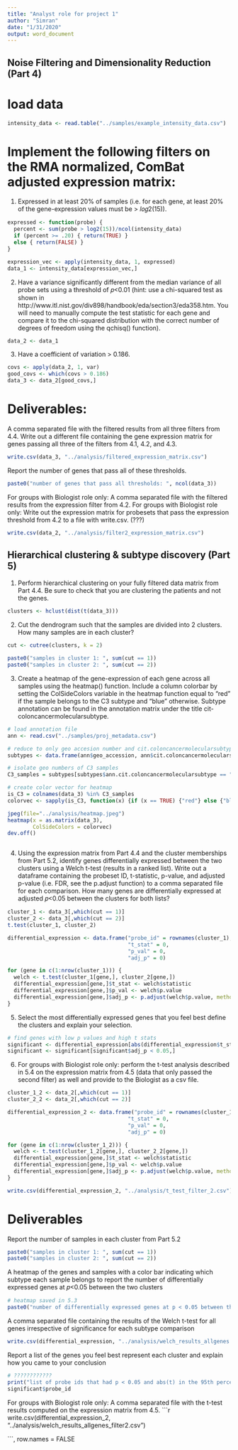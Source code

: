 ```yaml
---
title: "Analyst role for project 1"
author: "Simran"
date: "1/31/2020"
output: word_document
---
```


## Noise Filtering and Dimensionality Reduction (Part 4)

# load data
```r
intensity_data <- read.table("../samples/example_intensity_data.csv")

```

# Implement the following filters on the RMA normalized, ComBat adjusted expression matrix:

1. Expressed in at least 20% of samples (i.e. for each gene, at least 20% of the gene-expression values must be > 𝑙𝑜𝑔2(15)).
```r

expressed <- function(probe) {
  percent <- sum(probe > log2(15))/ncol(intensity_data)
  if (percent >= .20) { return(TRUE) } 
  else { return(FALSE) }
}

expression_vec <- apply(intensity_data, 1, expressed)
data_1 <- intensity_data[expression_vec,]

```

2. Have a variance significantly different from the median variance of all probe sets using a threshold of 𝑝<0.01 (hint: use a chi-squared test as shown in http://www.itl.nist.gov/div898/handbook/eda/section3/eda358.htm. You will need to manually compute the test statistic for each gene and compare it to the chi-squared distribution with the correct number of degrees of freedom using the qchisq() function).
```r
data_2 <- data_1

```

3. Have a coefficient of variation > 0.186.
```r
covs <- apply(data_2, 1, var) 
good_covs <- which(covs > 0.186)
data_3 <- data_2[good_covs,]

```

# Deliverables:

A comma separated file with the filtered results from all three filters from 4.4. Write out a different file containing the gene expression matrix for genes passing all three of the filters from 4.1, 4.2, and 4.3.

```r
write.csv(data_3, "../analysis/filtered_expression_matrix.csv")

```

Report the number of genes that pass all of these thresholds.
```r
paste0("number of genes that pass all thresholds: ", ncol(data_3))

```

For groups with Biologist role only: A comma separated file with the filtered results from the expression filter from 4.2. For groups with Biologist role only: Write out the expression matrix for probesets that pass the expression threshold from 4.2 to a file with write.csv. (???)
```r
write.csv(data_2, "../analysis/filter2_expression_matrix.csv")

```


## Hierarchical clustering & subtype discovery (Part 5)

1. Perform hierarchical clustering on your fully filtered data matrix from Part 4.4. Be sure to check that you are clustering the patients and not the genes.
```r
clusters <- hclust(dist(t(data_3)))

```

2. Cut the dendrogram such that the samples are divided into 2 clusters. How many samples are in each cluster?
```r
cut <- cutree(clusters, k = 2)

paste0("samples in cluster 1: ", sum(cut == 1))
paste0("samples in cluster 2: ", sum(cut == 2))

```

3. Create a heatmap of the gene-expression of each gene across all samples using the heatmap() function. Include a column colorbar by setting the ColSideColors variable in the heatmap function equal to “red” if the sample belongs to the C3 subtype and “blue” otherwise. Subtype annotation can be found in the annotation matrix under the title cit-coloncancermolecularsubtype.
```r
# load annotation file
ann <- read.csv("../samples/proj_metadata.csv")

# reduce to only geo accesion number and cit.coloncancermolecularsubtype
subtypes <- data.frame(ann$geo_accession, ann$cit.coloncancermolecularsubtype)

# isolate geo numbers of C3 samples
C3_samples = subtypes[subtypes$ann.cit.coloncancermolecularsubtype == "C3",]$ann.geo_accession

# create color vector for heatmap
is_C3 = colnames(data_3) %in% C3_samples
colorvec <- sapply(is_C3, function(x) {if (x == TRUE) {"red"} else {"blue"}})

jpeg(file="../analysis/heatmap.jpeg")
heatmap(x = as.matrix(data_3),
        ColSideColors = colorvec)
dev.off()



```

4. Using the expression matrix from Part 4.4 and the cluster memberships from Part 5.2, identify genes differentially expressed between the two clusters using a Welch t-test (results in a ranked list). Write out a dataframe containing the probeset ID, t-statistic, p-value, and adjusted p-value (i.e. FDR, see the p.adjust function) to a comma separated file for each comparison. How many genes are differentially expressed at adjusted 𝑝<0.05 between the clusters for both lists?
```r
cluster_1 <- data_3[,which(cut == 1)]
cluster_2 <- data_3[,which(cut == 2)]
t.test(cluster_1, cluster_2)

differential_expression <- data.frame("probe_id" = rownames(cluster_1), 
                                      "t_stat" = 0, 
                                      "p_val" = 0, 
                                      "adj_p" = 0)

for (gene in c(1:nrow(cluster_1))) {
  welch <- t.test(cluster_1[gene,], cluster_2[gene,])
  differential_expression[gene,]$t_stat <- welch$statistic
  differential_expression[gene,]$p_val <- welch$p.value
  differential_expression[gene,]$adj_p <- p.adjust(welch$p.value, method = "fdr") # ?
}


```

5. Select the most differentially expressed genes that you feel best define the clusters and explain your selection.
```r
# find genes with low p values and high t stats
significant <- differential_expression[abs(differential_expression$t_stat) > quantile(differential_expression$t_stat, .95),]
significant <- significant[significant$adj_p < 0.05,]

```

6. For groups with Biologist role only: perform the t-test analysis described in 5.4 on the expression matrix from 4.5 (data that only passed the second filter) as well and provide to the Biologist as a csv file.
```r
cluster_1_2 <- data_2[,which(cut == 1)]
cluster_2_2 <- data_2[,which(cut == 2)]

differential_expression_2 <- data.frame("probe_id" = rownames(cluster_1_2), 
                                      "t_stat" = 0, 
                                      "p_val" = 0, 
                                      "adj_p" = 0)

for (gene in c(1:nrow(cluster_1_2))) {
  welch <- t.test(cluster_1_2[gene,], cluster_2_2[gene,])
  differential_expression[gene,]$t_stat <- welch$statistic
  differential_expression[gene,]$p_val <- welch$p.value
  differential_expression[gene,]$adj_p <- p.adjust(welch$p.value, method = "fdr") # ?
}

write.csv(differential_expression_2, "../analysis/t_test_filter_2.csv")

```

# Deliverables
Report the number of samples in each cluster from Part 5.2
```r
paste0("samples in cluster 1: ", sum(cut == 1))
paste0("samples in cluster 2: ", sum(cut == 2))

```

A heatmap of the genes and samples with a color bar indicating which subtype each sample belongs to
report the number of differentially expressed genes at 𝑝<0.05 between the two clusters
```r
# heatmap saved in 5.3
paste0("number of differentially expressed genes at p < 0.05 between the two clusters: ", nrow(differential_expression[differential_expression$p_val < 0.05,]))

```

A comma separated file containing the results of the Welch t-test for all genes irrespective of significance for each subtype comparison
```r
write.csv(differential_expression, "../analysis/welch_results_allgenes.csv", row.names = FALSE)

```

Report a list of the genes you feel best represent each cluster and explain how you came to your conclusion
```r
# ????????????
print("list of probe ids that had p < 0.05 and abs(t) in the 95th percentile: ")
significant$probe_id

```

For groups with Biologist role only: A comma separated file with the t-test results computed on the expression matrix from 4.5.
```r
write.csv(differential_expression_2, "../analysis/welch_results_allgenes_filter2.csv")

```, row.names = FALSE




